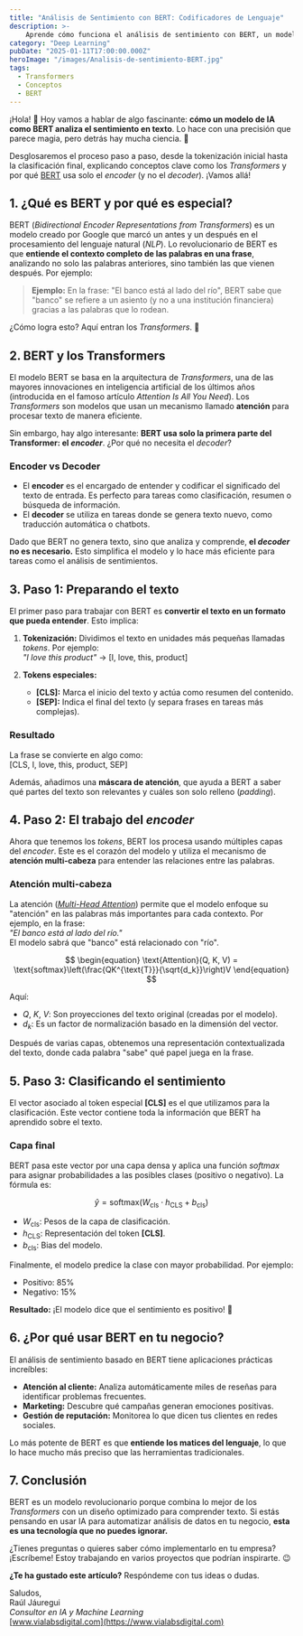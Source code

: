 ```yaml
---
title: "Análisis de Sentimiento con BERT: Codificadores de Lenguaje"
description: >-
    Aprende cómo funciona el análisis de sentimiento con BERT, un modelo de IA basado en Transformers. Conoce su proceso, aplicaciones prácticas y beneficios para tu negocio.
category: "Deep Learning"
pubDate: "2025-01-11T17:00:00.000Z"
heroImage: "/images/Analisis-de-sentimiento-BERT.jpg"
tags:
  - Transformers
  - Conceptos
  - BERT
---
```


¡Hola! 👋 Hoy vamos a hablar de algo fascinante: **cómo un modelo de IA como BERT analiza el sentimiento en texto**. Lo hace con una precisión que parece magia, pero detrás hay mucha ciencia. 🌟

Desglosaremos el proceso paso a paso, desde la tokenización inicial hasta la clasificación final, explicando conceptos clave como los *Transformers* y por qué <a href="https://mindfulml.vialabsdigital.com/post/que-son-los-transformers-en-la-ia/" target="_blank" rel="noopener">BERT</a> usa solo el *encoder* (y no el *decoder*). ¡Vamos allá!


## **1. ¿Qué es BERT y por qué es especial?**  

BERT (*Bidirectional Encoder Representations from Transformers*) es un modelo creado por Google que marcó un antes y un después en el procesamiento del lenguaje natural (*NLP*). Lo revolucionario de BERT es que **entiende el contexto completo de las palabras en una frase**, analizando no solo las palabras anteriores, sino también las que vienen después. Por ejemplo:

> **Ejemplo:** En la frase: "El banco está al lado del río", BERT sabe que "banco" se refiere a un asiento (y no a una institución financiera) gracias a las palabras que lo rodean.

¿Cómo logra esto? Aquí entran los *Transformers*. 🚀


## **2. BERT y los Transformers**  

El modelo BERT se basa en la arquitectura de *Transformers*, una de las mayores innovaciones en inteligencia artificial de los últimos años (introducida en el famoso artículo *Attention Is All You Need*). Los *Transformers* son modelos que usan un mecanismo llamado **atención** para procesar texto de manera eficiente.

Sin embargo, hay algo interesante: **BERT usa solo la primera parte del Transformer: el *encoder***. ¿Por qué no necesita el *decoder*?  

### **Encoder vs Decoder**  
- El **encoder** es el encargado de entender y codificar el significado del texto de entrada. Es perfecto para tareas como clasificación, resumen o búsqueda de información.  
- El **decoder** se utiliza en tareas donde se genera texto nuevo, como traducción automática o chatbots.

Dado que BERT no genera texto, sino que analiza y comprende, **el *decoder* no es necesario.** Esto simplifica el modelo y lo hace más eficiente para tareas como el análisis de sentimientos.


## **3. Paso 1: Preparando el texto**  

El primer paso para trabajar con BERT es **convertir el texto en un formato que pueda entender**. Esto implica:  

1. **Tokenización:** Dividimos el texto en unidades más pequeñas llamadas *tokens*. Por ejemplo:  
*"I love this product"* → [I, love, this, product]

2. **Tokens especiales:**  
   - **[CLS]:** Marca el inicio del texto y actúa como resumen del contenido.  
   - **[SEP]:** Indica el final del texto (y separa frases en tareas más complejas).

### Resultado  
La frase se convierte en algo como:  
[CLS, I, love, this, product, SEP]

Además, añadimos una **máscara de atención**, que ayuda a BERT a saber qué partes del texto son relevantes y cuáles son solo relleno (*padding*).


## **4. Paso 2: El trabajo del *encoder***  

Ahora que tenemos los *tokens*, BERT los procesa usando múltiples capas del *encoder*. Este es el corazón del modelo y utiliza el mecanismo de **atención multi-cabeza** para entender las relaciones entre las palabras.

### Atención multi-cabeza  
La atención (<a href="https://www.elladodelmal.com/2024/01/attention-is-all-you-need-la_01380413382.html#:~:text=Multi%2DHead%20Attention%20(Atenci%C3%B3n%20de,cada%20'cabeza'%20de%20atenci%C3%B3n.)" target="_blank" rel="noopener noreferrer">*Multi-Head Attention*</a>) permite que el modelo enfoque su "atención" en las palabras más importantes para cada contexto. Por ejemplo, en la frase:  
*"El banco está al lado del río."*  
El modelo sabrá que "banco" está relacionado con "río".

$$
\begin{equation}
\text{Attention}(Q, K, V) = \text{softmax}\left(\frac{QK^{\text{T}}}{\sqrt{d_k}}\right)V
\end{equation}
$$

Aquí:
- $Q$, $K$, $V$: Son proyecciones del texto original (creadas por el modelo).
- $d_k$: Es un factor de normalización basado en la dimensión del vector.


Después de varias capas, obtenemos una representación contextualizada del texto, donde cada palabra "sabe" qué papel juega en la frase.


## **5. Paso 3: Clasificando el sentimiento**  

El vector asociado al token especial **[CLS]** es el que utilizamos para la clasificación. Este vector contiene toda la información que BERT ha aprendido sobre el texto.  

### Capa final
BERT pasa este vector por una capa densa y aplica una función *softmax* para asignar probabilidades a las posibles clases (positivo o negativo). La fórmula es:

$$ \hat{y} = \text{softmax}(W_{\text{cls}} \cdot h_{\text{CLS}} + b_{\text{cls}}) $$

- $W_{\text{cls}}$: Pesos de la capa de clasificación.
- $h_{\text{CLS}}$: Representación del token **[CLS]**.
- $b_{\text{cls}}$: Bias del modelo.

Finalmente, el modelo predice la clase con mayor probabilidad. Por ejemplo:  
- Positivo: 85%  
- Negativo: 15%  

**Resultado:** ¡El modelo dice que el sentimiento es positivo! 🎉


## **6. ¿Por qué usar BERT en tu negocio?**  

El análisis de sentimiento basado en BERT tiene aplicaciones prácticas increíbles:  
- **Atención al cliente:** Analiza automáticamente miles de reseñas para identificar problemas frecuentes.  
- **Marketing:** Descubre qué campañas generan emociones positivas.  
- **Gestión de reputación:** Monitorea lo que dicen tus clientes en redes sociales.  

Lo más potente de BERT es que **entiende los matices del lenguaje**, lo que lo hace mucho más preciso que las herramientas tradicionales.


## **7. Conclusión**  

BERT es un modelo revolucionario porque combina lo mejor de los *Transformers* con un diseño optimizado para comprender texto. Si estás pensando en usar IA para automatizar análisis de datos en tu negocio, **esta es una tecnología que no puedes ignorar.**

¿Tienes preguntas o quieres saber cómo implementarlo en tu empresa? ¡Escríbeme! Estoy trabajando en varios proyectos que podrían inspirarte. 😉


**¿Te ha gustado este artículo?** Respóndeme con tus ideas o dudas.  

Saludos,  
Raúl Jáuregui  
*Consultor en IA y Machine Learning*  
[www.vialabsdigital.com](https://www.vialabsdigital.com)






